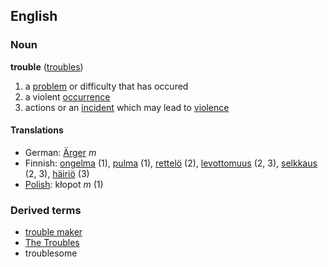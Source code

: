 ==English==

===Noun===
'''trouble'''  ([[troubles]])
#a [[problem]] or difficulty that has occured
#a violent [[occurrence]]
#actions or an [[incident]] which may lead to [[violence]]

====Translations====
*German: [[Ärger]] ''m''
*Finnish: [[ongelma]] (1), [[pulma#Finnish|pulma]] (1), [[rettelö]] (2), [[levottomuus]] (2, 3), [[selkkaus]] (2, 3), [[häiriö]] (3)
*[[Polish]]: kłopot ''m'' (1)

===Derived terms===
*[[trouble maker]]
*[[The Troubles]]
* troublesome